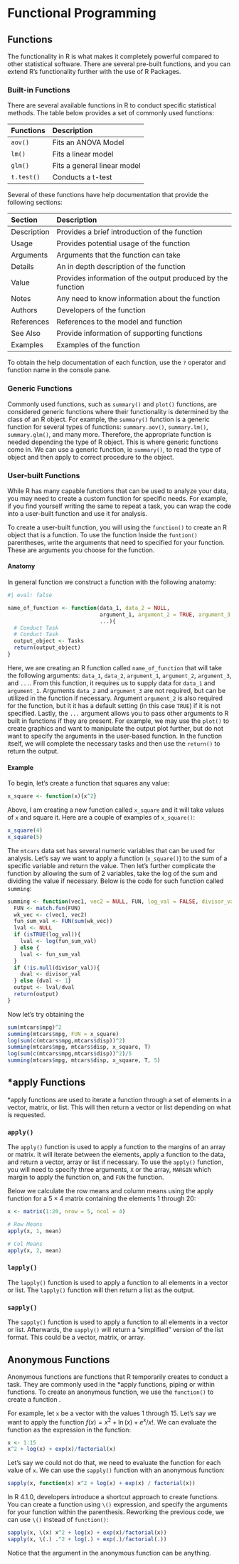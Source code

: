 # Functional Programming

## Functions

The functionality in R is what makes it completely powerful compared to other statistical software. There are several pre-built functions, and you can extend R's functionality further with the use of R Packages.

### Built-in Functions

There are several available functions in R to conduct specific statistical methods. The table below provides a set of commonly used functions:

| Functions  | Description                 |
|:-----------|:----------------------------|
| `aov()`    | Fits an ANOVA Model         |
| `lm()`     | Fits a linear model         |
| `glm()`    | Fits a general linear model |
| `t.test()` | Conducts a t-test           |

Several of these functions have help documentation that provide the following sections:

| Section     | Description                                                 |
|:------------|:------------------------------------------------------------|
| Description | Provides a brief introduction of the function               |
| Usage       | Provides potential usage of the function                    |
| Arguments   | Arguments that the function can take                        |
| Details     | An in depth description of the function                     |
| Value       | Provides information of the output produced by the function |
| Notes       | Any need to know information about the function             |
| Authors     | Developers of the function                                  |
| References  | References to the model and function                        |
| See Also    | Provide information of supporting functions                 |
| Examples    | Examples of the function                                    |

To obtain the help documentation of each function, use the `?` operator and function name in the console pane.

### Generic Functions

Commonly used functions, such as `summary()` and `plot()` functions, are considered generic functions where their functionality is determined by the class of an R object. For example, the `summary()` function is a generic function for several types of functions: `summary.aov()`, `summary.lm()`, `summary.glm()`, and many more. Therefore, the appropriate function is needed depending the type of R object. This is where generic functions come in. We can use a generic function, ie `summary()`, to read the type of object and then apply to correct procedure to the object.

### User-built Functions

While R has many capable functions that can be used to analyze your data, you may need to create a custom function for specific needs. For example, if you find yourself writing the same to repeat a task, you can wrap the code into a user-built function and use it for analysis.

To create a user-built function, you will using the `function()` to create an R object that is a function. To use the function Inside the `funtion()` parentheses, write the arguments that need to specified for your function. These are arguments you choose for the function.

#### Anatomy

In general function we construct a function with the following anatomy:

```r
#| eval: false

name_of_function <- function(data_1, data_2 = NULL, 
                             argument_1, argument_2 = TRUE, argument_3 = NULL,
                             ...){
  # Conduct Task
  # Conduct Task
  output_object <- Tasks
  return(output_object)
}

```

Here, we are creating an R function called `name_of_function` that will take the following arguments: `data_1`, `data_2`, `argument_1`, `argument_2`, `argument_3`, and `...`. From this function, it requires us to supply data for `data_1` and `argument_1`. Arguments `data_2` and `argument_3` are not required, but can be utilized in the function if necessary. Argument `argument_2` is also required for the function, but it it has a default setting (in this case `TRUE`) if it is not specified. Lastly, the `...` argument allows you to pass other arguments to R built in functions if they are present. For example, we may use the `plot()` to create graphics and want to manipulate the output plot further, but do not want to specify the arguments in the user-based function. In the function itself, we will complete the necessary tasks and then use the `return()` to return the output.

#### Example

To begin, let's create a function that squares any value:

```r
x_square <- function(x){x^2}
```

Above, I am creating a new function called `x_square` and it will take values of `x` and square it. Here are a couple of examples of `x_square()`:

```r
x_square(4)
x_square(5)
```

The `mtcars` data set has several numeric variables that can be used for analysis. Let's say we want to apply a function (`x_square()`) to the sum of a specific variable and return the value. Then let's further complicate the function by allowing the sum of 2 variables, take the log of the sum and dividing the value if necessary. Below is the code for such function called `summing`:

```r
summing <- function(vec1, vec2 = NULL, FUN, log_val = FALSE, divisor_val = NULL){
  FUN <- match.fun(FUN)
  wk_vec <- c(vec1, vec2)
  fun_sum_val <- FUN(sum(wk_vec))
  lval <- NULL
  if (isTRUE(log_val)){
    lval <- log(fun_sum_val)
  } else {
    lval <- fun_sum_val
  }
  if (!is.null(divisor_val)){
    dval <- divisor_val
  } else {dval <- 1}
  output <- lval/dval
  return(output)
}
```

Now let's try obtaining the

```r
sum(mtcars$mpg)^2
summing(mtcars$mpg, FUN = x_square)
log(sum(c(mtcars$mpg,mtcars$disp))^2)
summing(mtcars$mpg, mtcars$disp, x_square, T)
log(sum(c(mtcars$mpg,mtcars$disp))^2)/5
summing(mtcars$mpg, mtcars$disp, x_square, T, 5)
```

## \*apply Functions

\*apply functions are used to iterate a function through a set of elements in a vector, matrix, or list. This will then return a vector or list depending on what is requested.

### `apply()`

The `apply()` function is used to apply a function to the margins of an array or matrix. It will iterate between the elements, apply a function to the data, and return a vector, array or list if necessary. To use the `apply()` function, you will need to specify three arguments, `X` or the array, `MARGIN` which margin to apply the function on, and `FUN` the function.

Below we calculate the row means and column means using the apply function for a $5 \times 4$ matrix containing the elements 1 through 20:

```r
x <- matrix(1:20, nrow = 5, ncol = 4)

# Row Means
apply(x, 1, mean)

# Col Means
apply(x, 2, mean)
```

### `lapply()`

The `lapply()` function is used to apply a function to all elements in a vector or list. The `lapply()` function will then return a list as the output.

### `sapply()`

The `sapply()` function is used to apply a function to all elements in a vector or list. Afterwards, the `sapply()` will return a "simplified" version of the list format. This could be a vector, matrix, or array.

## Anonymous Functions

Anonymous functions are functions that R temporarily creates to conduct a task. They are commonly used in the \*apply functions, piping or within functions. To create an anonymous function, we use the `function()` to create a function .

For example, let `x` be a vector with the values 1 through 15. Let's say we want to apply the function $f(x) = x^2+\ln(x) + e^x/x!$. We can evaluate the function as the expression in the function:

```r
x <- 1:15
x^2 + log(x) + exp(x)/factorial(x)
```

Let's say we could not do that, we need to evaluate the function for each value of `x`. We can use the `sapply()` function with an anonymous function:

```r
sapply(x, function(x) x^2 + log(x) + exp(x) / factorial(x))
```

In R 4.1.0, developers introduce a shortcut approach to create functions. You can create a function using `\()` expression, and specify the arguments for your function within the parenthesis. Reworking the previous code, we can use `\()` instead of `function()`:

```r
sapply(x, \(x) x^2 + log(x) + exp(x)/factorial(x))
sapply(x, \(.) .^2 + log(.) + exp(.)/factorial(.))
```

Notice that the argument in the anonymous function can be anything.

